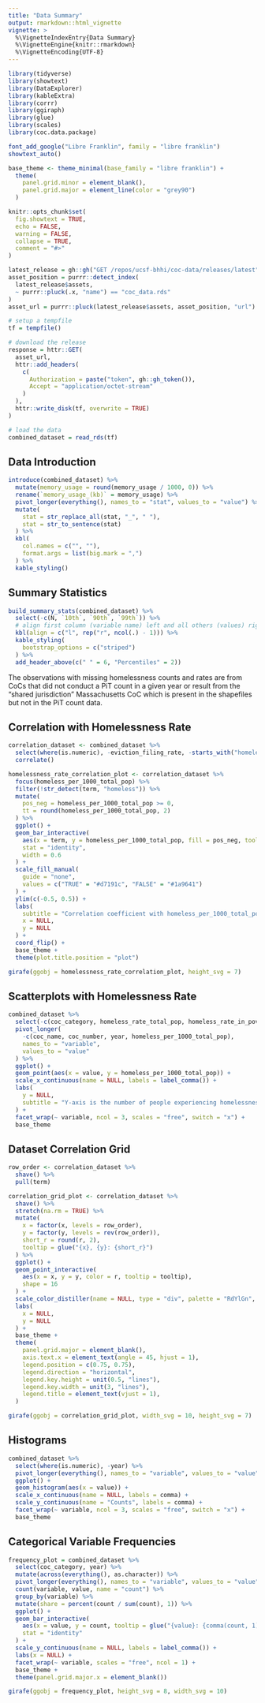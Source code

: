 ```yaml
---
title: "Data Summary"
output: rmarkdown::html_vignette
vignette: >
  %\VignetteIndexEntry{Data Summary}
  %\VignetteEngine{knitr::rmarkdown}
  %\VignetteEncoding{UTF-8}
---
```


```r
library(tidyverse)
library(showtext)
library(DataExplorer)
library(kableExtra)
library(corrr)
library(ggiraph)
library(glue)
library(scales)
library(coc.data.package)

font_add_google("Libre Franklin", family = "libre franklin")
showtext_auto()

base_theme <- theme_minimal(base_family = "libre franklin") +
  theme(
    panel.grid.minor = element_blank(),
    panel.grid.major = element_line(color = "grey90")
  )

knitr::opts_chunk$set(
  fig.showtext = TRUE,
  echo = FALSE,
  warning = FALSE,
  collapse = TRUE,
  comment = "#>"
)
```

```r
latest_release = gh::gh("GET /repos/ucsf-bhhi/coc-data/releases/latest")
asset_position = purrr::detect_index(
  latest_release$assets, 
  ~ purrr::pluck(.x, "name") == "coc_data.rds"
)
asset_url = purrr::pluck(latest_release$assets, asset_position, "url")

# setup a tempfile
tf = tempfile()

# download the release
response = httr::GET(
  asset_url, 
  httr::add_headers(
    c(
      Authorization = paste("token", gh::gh_token()),
      Accept = "application/octet-stream"
    )
  ),
  httr::write_disk(tf, overwrite = TRUE)
)

# load the data
combined_dataset = read_rds(tf)
```

## Data Introduction

```r
introduce(combined_dataset) %>%
  mutate(memory_usage = round(memory_usage / 1000, 0)) %>%
  rename(`memory_usage_(kb)` = memory_usage) %>%
  pivot_longer(everything(), names_to = "stat", values_to = "value") %>%
  mutate(
    stat = str_replace_all(stat, "_", " "),
    stat = str_to_sentence(stat)
  ) %>%
  kbl(
    col.names = c("", ""),
    format.args = list(big.mark = ",")
  ) %>%
  kable_styling()
```

## Summary Statistics
```r
build_summary_stats(combined_dataset) %>%
  select(-c(N, `10th`, `90th`, `99th`)) %>%
  # align first column (variable name) left and all others (values) right
  kbl(align = c("l", rep("r", ncol(.) - 1))) %>%
  kable_styling(
    bootstrap_options = c("striped")
  ) %>%
  add_header_above(c(" " = 6, "Percentiles" = 2))
```
The observations with missing homelessness counts and rates are from CoCs that did not conduct a PiT count in a given year or result from the "shared jurisdiction" Massachusetts CoC which is present in the shapefiles but not in the PiT count data.

## Correlation with Homelessness Rate
```r
correlation_dataset <- combined_dataset %>%
  select(where(is.numeric), -eviction_filing_rate, -starts_with("homeless_rate")) %>%
  correlate()
```

```r
homelessness_rate_correlation_plot <- correlation_dataset %>%
  focus(homeless_per_1000_total_pop) %>%
  filter(!str_detect(term, "homeless")) %>%
  mutate(
    pos_neg = homeless_per_1000_total_pop >= 0,
    tt = round(homeless_per_1000_total_pop, 2)
  ) %>%
  ggplot() +
  geom_bar_interactive(
    aes(x = term, y = homeless_per_1000_total_pop, fill = pos_neg, tooltip = tt),
    stat = "identity",
    width = 0.6
  ) +
  scale_fill_manual(
    guide = "none",
    values = c("TRUE" = "#d7191c", "FALSE" = "#1a9641")
  ) +
  ylim(c(-0.5, 0.5)) +
  labs(
    subtitle = "Correlation coefficient with homeless_per_1000_total_pop",
    x = NULL,
    y = NULL
  ) +
  coord_flip() +
  base_theme +
  theme(plot.title.position = "plot")

girafe(ggobj = homelessness_rate_correlation_plot, height_svg = 7)
```

## Scatterplots with Homelessness Rate
```r
combined_dataset %>% 
  select(-c(coc_category, homeless_rate_total_pop, homeless_rate_in_poverty)) %>% 
  pivot_longer(
    -c(coc_name, coc_number, year, homeless_per_1000_total_pop),
    names_to = "variable",
    values_to = "value"
  ) %>% 
  ggplot() +
  geom_point(aes(x = value, y = homeless_per_1000_total_pop)) +
  scale_x_continuous(name = NULL, labels = label_comma()) +
  labs(
    y = NULL,
    subtitle = "Y-axis is the number of people experiencing homelessness per 1,000 people in the overall CoC population"
  ) +
  facet_wrap(~ variable, ncol = 3, scales = "free", switch = "x") +
  base_theme
```

## Dataset Correlation Grid
```r
row_order <- correlation_dataset %>%
  shave() %>%
  pull(term)

correlation_grid_plot <- correlation_dataset %>%
  shave() %>%
  stretch(na.rm = TRUE) %>%
  mutate(
    x = factor(x, levels = row_order),
    y = factor(y, levels = rev(row_order)),
    short_r = round(r, 2),
    tooltip = glue("{x}, {y}: {short_r}")
  ) %>%
  ggplot() +
  geom_point_interactive(
    aes(x = x, y = y, color = r, tooltip = tooltip),
    shape = 16
  ) +
  scale_color_distiller(name = NULL, type = "div", palette = "RdYlGn", limits = c(-1, 1)) +
  labs(
    x = NULL,
    y = NULL
  ) +
  base_theme +
  theme(
    panel.grid.major = element_blank(),
    axis.text.x = element_text(angle = 45, hjust = 1),
    legend.position = c(0.75, 0.75),
    legend.direction = "horizontal",
    legend.key.height = unit(0.5, "lines"),
    legend.key.width = unit(3, "lines"),
    legend.title = element_text(vjust = 1),
  )

girafe(ggobj = correlation_grid_plot, width_svg = 10, height_svg = 7)
```

## Histograms
```r
combined_dataset %>% 
  select(where(is.numeric), -year) %>% 
  pivot_longer(everything(), names_to = "variable", values_to = "value") %>% 
  ggplot() + 
  geom_histogram(aes(x = value)) +
  scale_x_continuous(name = NULL, labels = comma) +
  scale_y_continuous(name = "Counts", labels = comma) +
  facet_wrap(~ variable, ncol = 3, scales = "free", switch = "x") +
  base_theme
```

## Categorical Variable Frequencies
```r
frequency_plot = combined_dataset %>% 
  select(coc_category, year) %>% 
  mutate(across(everything(), as.character)) %>% 
  pivot_longer(everything(), names_to = "variable", values_to = "value") %>% 
  count(variable, value, name = "count") %>% 
  group_by(variable) %>%
  mutate(share = percent(count / sum(count), 1)) %>% 
  ggplot() + 
  geom_bar_interactive(
    aes(x = value, y = count, tooltip = glue("{value}: {comma(count, 1)} ({share})")),
    stat = "identity"
  ) +
  scale_y_continuous(name = NULL, labels = label_comma()) +
  labs(x = NULL) +
  facet_wrap(~ variable, scales = "free", ncol = 1) +
  base_theme +
  theme(panel.grid.major.x = element_blank())

girafe(ggobj = frequency_plot, height_svg = 8, width_svg = 10)
```
